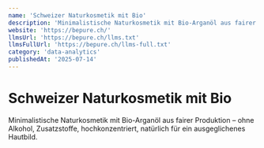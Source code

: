 ```yaml
---
name: 'Schweizer Naturkosmetik mit Bio'
description: 'Minimalistische Naturkosmetik mit Bio-Arganöl aus fairer Produktion – ohne Alkohol, Zusatzstoffe, hochkonzentriert, natürlich für ein ausgeglichenes Hautbild.'
website: 'https://bepure.ch/'
llmsUrl: 'https://bepure.ch/llms.txt'
llmsFullUrl: 'https://bepure.ch/llms-full.txt'
category: 'data-analytics'
publishedAt: '2025-07-14'
---
```


# Schweizer Naturkosmetik mit Bio

Minimalistische Naturkosmetik mit Bio-Arganöl aus fairer Produktion – ohne Alkohol, Zusatzstoffe, hochkonzentriert, natürlich für ein ausgeglichenes Hautbild.
